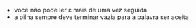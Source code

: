 






-   você não pode ler ε mais de uma vez seguida
-   a pilha sempre deve terminar vazia para a palavra ser aceita


